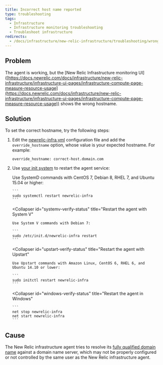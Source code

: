 ```yaml
---
title: Incorrect host name reported
type: troubleshooting
tags:
  - Infrastructure
  - Infrastructure monitoring troubleshooting
  - Troubleshoot infrastructure
redirects:
  - /docs/infrastructure/new-relic-infrastructure/troubleshooting/wrong-host-name-reported
---
```


## Problem

The agent is working, but the \[New Relic Infrastructure monitoring UI]([https://docs.newrelic.com/docs/infrastructure/new-relic-infrastructure/infrastructure-ui-pages/infrastructure-compute-page-measure-resource-usage](https://docs.newrelic.com/docs/infrastructure/new-relic-infrastructure/infrastructure-ui-pages/infrastructure-compute-page-measure-resource-usage)) shows the wrong hostname.

## Solution

To set the correct hostname, try the following steps:

1. Edit the [newrelic-infra.yml](https://docs.newrelic.com/docs/infrastructure/new-relic-infrastructure/configuration/configure-infrastructure-agent#config-file) configuration file and add the `override_hostname` option, whose value is your expected hostname. For example:

   ```
   override_hostname: correct-host.domain.com
   ```
2. Use [your init system](/docs/infrastructure/new-relic-infrastructure/configuration/start-stop-restart-check-infrastructure-agent-status#init-system) to restart the agent service:

   <CollapserGroup>
     <Collapser
       id="systemd-verify-status"
       title="Restart the agent with SystemD"
     >
       Use SystemD commands with CentOS 7, Debian 8, RHEL 7, and Ubuntu 15.04 or higher:

       ```
       sudo systemctl restart newrelic-infra
       ```
     </Collapser>

     <Collapser
       id="systemv-verify-status"
       title="Restart the agent with System V"
     >
       Use System V commands with Debian 7:

       ```
       sudo /etc/init.d/newrelic-infra restart
       ```
     </Collapser>

     <Collapser
       id="upstart-verify-status"
       title="Restart the agent with Upstart"
     >
       Use Upstart commands with Amazon Linux, CentOS 6, RHEL 6, and Ubuntu 14.10 or lower:

       ```
       sudo initctl restart newrelic-infra
       ```
     </Collapser>

     <Collapser
       id="windows-verify-status"
       title="Restart the agent in Windows"
     >
       ```
       net stop newrelic-infra
       net start newrelic-infra
       ```
     </Collapser>
   </CollapserGroup>

## Cause

The New Relic infrastructure agent tries to resolve its [fully qualified domain name](https://en.wikipedia.org/wiki/Fully_qualified_domain_name) against a domain name server, which may not be properly configured or not controlled by the same user as the New Relic infrastructure agent.
